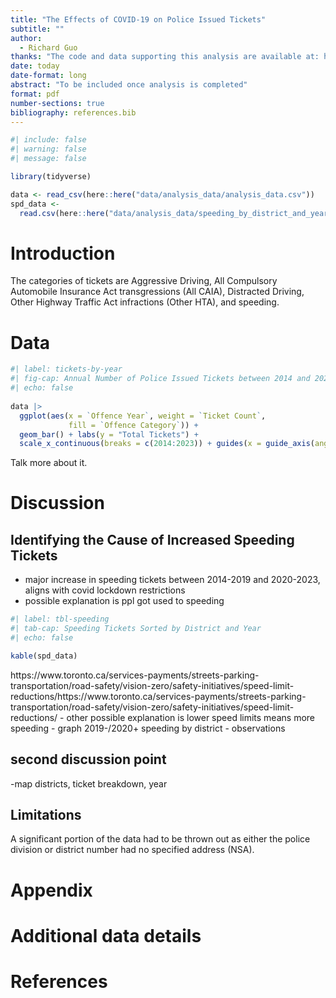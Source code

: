 ```yaml
---
title: "The Effects of COVID-19 on Police Issued Tickets"
subtitle: ""
author: 
  - Richard Guo
thanks: "The code and data supporting this analysis are available at: https://github.com/Richard-Guo1/Police_Issued_Tickets."
date: today
date-format: long
abstract: "To be included once analysis is completed"
format: pdf
number-sections: true
bibliography: references.bib
---
```


```r
#| include: false
#| warning: false
#| message: false

library(tidyverse)

data <- read_csv(here::here("data/analysis_data/analysis_data.csv"))
spd_data <- 
  read.csv(here::here("data/analysis_data/speeding_by_district_and_year"))

```


# Introduction

The categories of tickets are Aggressive Driving, All Compulsory Automobile Insurance Act transgressions (All CAIA), Distracted Driving, Other Highway Traffic Act infractions (Other HTA), and speeding. 


# Data {#sec-mydatasection}


```r
#| label: tickets-by-year
#| fig-cap: Annual Number of Police Issued Tickets between 2014 and 2023
#| echo: false
  
data |> 
  ggplot(aes(x = `Offence Year`, weight = `Ticket Count`, 
             fill = `Offence Category`)) + 
  geom_bar() + labs(y = "Total Tickets") + 
  scale_x_continuous(breaks = c(2014:2023)) + guides(x = guide_axis(angle = 70))

```

Talk more about it.





# Discussion

## Identifying the Cause of Increased Speeding Tickets {#sec-first-point}
- major increase in speeding tickets between 2014-2019 and 2020-2023, aligns with covid lockdown restrictions 
- possible explanation is ppl got used to speeding

```r
#| label: tbl-speeding
#| tab-cap: Speeding Tickets Sorted by District and Year
#| echo: false

kable(spd_data)

```
https://www.toronto.ca/services-payments/streets-parking-transportation/road-safety/vision-zero/safety-initiatives/speed-limit-reductions/https://www.toronto.ca/services-payments/streets-parking-transportation/road-safety/vision-zero/safety-initiatives/speed-limit-reductions/
- other possible explanation is lower speed limits means more speeding
- graph 2019-/2020+ speeding by district
- observations

## second discussion point
-map districts, ticket breakdown, year


## Limitations
A significant portion of the data had to be thrown out as either the police division or district number had no specified address (NSA). 
\newpage

\appendix

# Appendix {-}


# Additional data details



\newpage


# References


